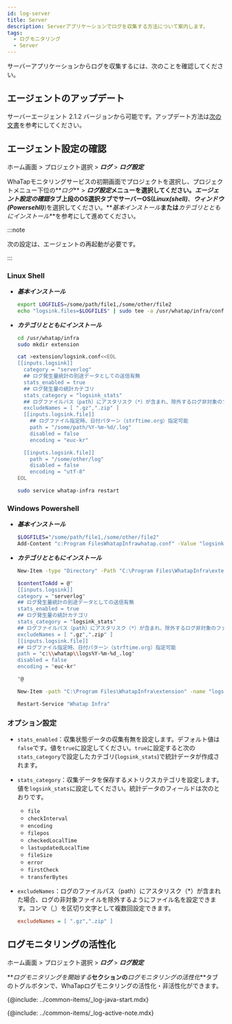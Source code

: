 ```yaml
---
id: log-server
title: Server
description: Serverアプリケーションでログを収集する方法について案内します。
tags:
  - ログモニタリング
  - Server
---
```


<!-- 안내 디테일 추가 필요 -->

<!-- showLineNumbers {5-10} -->

サーバーアプリケーションからログを収集するには、次のことを確認してください。

## エージェントのアップデート

サーバーエージェント 2.1.2 バージョンから可能です。アップデート方法は[次の文書](../server/agent-update)を参考にしてください。

## エージェント設定の確認

ホーム画面 > プロジェクト選択 > **_ログ_** > **_ログ設定_**

WhaTapモニタリングサービスの初期画面でプロジェクトを選択し、プロジェクトメニュー下位の**_ログ_** > **_ログ設定_**メニューを選択してください。**_エージェント設定の確認_**タブ上段のOS選択タブでサーバーOS(**_Linux(shell)_**、**_ウィンドウ(Powersehll)_**)を選択してください。**_基本インストール_**または**_カテゴリとともにインストール_**を参考にして進めてください。 

:::note

次の設定は、エージェントの再起動が必要です。

:::

<!-- 의 ***에이전트 설정 확인*** 탭의 안내를 참조해 진행하세요. 임의의 로그를 수집할 수 있습니다.  -->

### Linux Shell

-   **_基本インストール_**
    ```bash title='Linux Shell'
    export LOGFILES=/some/path/file1,/some/other/file2
    echo "logsink.files=$LOGFILES" | sudo tee -a /usr/whatap/infra/conf/whatap.conf
    ```

-   **_カテゴリとともにインストール_**

    ```bash title='Linux Shell' {7-12,14,15} showLineNumbers
    cd /usr/whatap/infra
    sudo mkdir extension

    cat >extension/logsink.conf<<EOL
    [[inputs.logsink]]
      category = "serverlog"
      ## ログ発生量統計の別途データとしての送信有無
      stats_enabled = true 
      ## ログ発生量の統計カテゴリ
      stats_category = "logsink_stats"
      ## ログファイルパス（path）にアスタリスク（*）が含まれ、除外するログ非対象のファイル名を設定 
      excludeNames = [ ".gz",".zip" ] 
      [[inputs.logsink.file]]
        ## ログファイル指定時、日付パターン（strftime.org）指定可能
        path = "/some/path/%Y-%m-%d/.log" 
        disabled = false
        encoding = "euc-kr"

      [[inputs.logsink.file]]
        path = "/some/other/log"
        disabled = false
        encoding = "utf-8"
    EOL

    sudo service whatap-infra restart
    ```

### Windows Powershell

-   **_基本インストール_**
    ```bash title='Windows Powershell'
    $LOGFILES="/some/path/file1,/some/other/file2"
    Add-Content "c:Program FilesWhatapInfrawhatap.conf" -Value "logsink.files=$LOGFILES"
    ```

-   **_カテゴリとともにインストール_**  

    ```bash title='Windows Powershell (관리자 권한)' {6-11,13,14} showLineNumbers
    New-Item -type "Directory" -Path "C:\Program Files\WhatapInfra\extension"

    $contentToAdd = @"
    [[inputs.logsink]]
    category = "serverlog"
    ## ログ発生量統計の別途データとしての送信有無
    stats_enabled = true 
    ## ログ発生量の統計カテゴリ
    stats_category = "logsink_stats"
    ## ログファイルパス（path）にアスタリスク（*）が含まれ、除外するログ非対象のファイル名を設定 
    excludeNames = [ ".gz",".zip" ] 
    [[inputs.logsink.file]]
    ## ログファイル指定時、日付パターン（strftime.org）指定可能
    path = "c:\\whatap\\logs%Y-%m-%d_.log"
    disabled = false
    encoding = "euc-kr"

    "@

    New-Item -path "C:\Program Files\WhatapInfra\extension" -name "logsink.conf" -type "file" -value $contentToAdd -Force

    Restart-Service "Whatap Infra"
    ```

### オプション設定

-   `stats_enabled`：収集状態データの収集有無を設定します。デフォルト値は`false`です。値を`true`に設定してください。`true`に設定すると次の`stats_category`で設定したカテゴリ(`logsink_stats`)で統計データが作成されます。

-   `stats_category`：収集データを保存するメトリクスカテゴリを設定します。値を`logsink_stats`に設定してください。統計データのフィールドは次のとおりです。
    -   `file`
    -   `checkInterval`
    -   `encoding`
    -   `filepos`
    -   `checkedLocalTime`
    -   `lastupdatedLocalTime`
    -   `fileSize`
    -   `error`
    -   `firstCheck`
    -   `transferBytes`

-   `excludeNames`：ログのファイルパス（path）にアスタリスク（\*）が含まれた場合、ログの非対象ファイルを除外するようにファイル名を設定できます。コンマ（,）を区切り文字として複数回設定できます。

    ```ini title='예시'
    excludeNames = [ ".gz",".zip" ]
    ```

## ログモニタリングの活性化

ホーム画面 > プロジェクト選択 > **_ログ_** > **_ログ設定_**

**_ログモニタリングを開始する_**セクションの**_ログモニタリングの活性化_**タブのトグルボタンで、WhaTapログモニタリングの活性化・非活性化ができます。 

{@include: ../common-items/_log-java-start.mdx} 

{@include: ../common-items/_log-active-note.mdx} 

<!-- 
 
별도의 로그 수집 통계 데이터 발생 여부를 설정합니다.

로그 모니터링을 원하는 파일 경로를 다음과 같이 지정하세요. 명령어를 입력하면 로그 모니터링이 시작됩니다.


<Tabs>
<TabItem value="linux" label="Linux" default>

```shell
export LOGFILES=/some/path/file1,/some/other/file2
echo "logsink.files=$LOGFILES" | sudo tee -a /usr/whatap/infra/conf/whatap.conf
```

</TabItem>
<TabItem value="windows" label="Windows" default>

```shell
$LOGFILES="/some/path/file1,/some/other/file2"
Add-Content "c:\\Program Files\\WhatapInfra\\whatap.conf" -Value "$LOGFILES"
```

</TabItem>
</Tabs>

## 로그 모니터링 활성화

홈 화면 > 프로젝트 선택 > ***로그*** > ***설정***

***로그 모니터링 시작하기*** 섹션의 ***로그 모니터링 활성화*** 탭에서 토글 버튼으로 와탭 로그 모니터링을 활성화 또는 비활성화 할 수 있습니다.

{@include: ../common-items/_log-java-start.mdx}

-->
